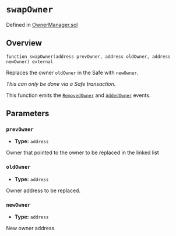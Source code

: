 # `swapOwner`
Defined in [OwnerManager.sol](https://github.com/safe-global/safe-smart-account/blob/main/contracts/base/OwnerManager.sol)

## Overview

```solidity
function swapOwner(address prevOwner, address oldOwner, address newOwner) external

```

Replaces the owner `oldOwner` in the Safe with `newOwner`.

*This can only be done via a Safe transaction.*

This function emits the [`RemovedOwner`](../owner-events/removedOwner.md) and [`AddedOwner`](../owner-events/addedOwner.md) events.

## Parameters
### `prevOwner`
- **Type:** `address`

Owner that pointed to the owner to be replaced in the linked list

### `oldOwner`
- **Type:** `address`

Owner address to be replaced.

### `newOwner`
- **Type:** `address`

New owner address.
